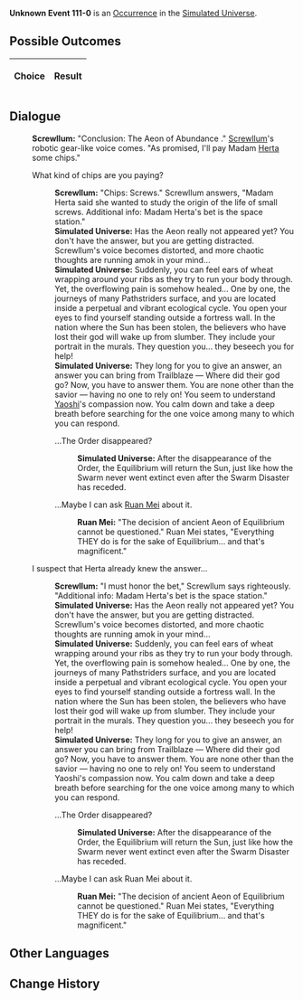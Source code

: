{{Simulated Universe Event Infobox
|title         = Unknown Event 111-0
|image         = undefined.png
|type          =
|domains_su    = 
|domains_ext   = 
|domains_swarm = 
|domains_gng   = 
|requirements  =
|prev          = 
|next          = 
|indexRewards  =
|characters    = Herta;Ruan Mei;Yaoshi;Screwllum
}}
'''Unknown Event 111-0''' is an [[Simulated Universe/Occurrence|Occurrence]] in the [[Simulated Universe]].

==Possible Outcomes==
{| class="article-table"
!Choice
!Result

|}

<!--
==Gameplay Notes==

-->
==Dialogue==
{{Dialogue Start}}
:'''Screwllum:''' "Conclusion: The Aeon of Abundance {{Color|Keyword|didn't exist during this time period}}." [[Screwllum]]'s robotic gear-like voice comes. "As promised, I'll pay Madam [[Herta]] some chips."
:{{DIcon|Arrow}} What kind of chips are you paying?
::'''Screwllum:''' "Chips: Screws." Screwllum answers, "Madam Herta said she wanted to study the origin of the life of small screws. Additional info: Madam Herta's bet is the space station."
::'''Simulated Universe:''' Has the Aeon really not appeared yet? You don't have the answer, but you are getting distracted. Screwllum's voice becomes distorted, and more chaotic thoughts are running amok in your mind...
::'''Simulated Universe:''' Suddenly, you can feel ears of wheat wrapping around your ribs as they try to run your body through. Yet, the overflowing pain is somehow healed... One by one, the journeys of many Pathstriders surface, and you are located inside a perpetual and vibrant ecological cycle. You open your eyes to find yourself standing outside a fortress wall. In the nation where the Sun has been stolen, the believers who have lost their god will wake up from slumber. They include your portrait in the murals. They question you... they beseech you for help!
::'''Simulated Universe:''' They long for you to give an answer, an answer you can bring from Trailblaze &mdash; Where did their god go? Now, you have to answer them. You are none other than the savior &mdash; having no one to rely on! You seem to understand [[Yaoshi]]'s compassion now. You calm down and take a deep breath before searching for the one voice among many to which you can respond.
::{{DIcon|Arrow}} ...The Order disappeared?
:::'''Simulated Universe:''' After the disappearance of the Order, the Equilibrium will return the Sun, just like how the Swarm never went extinct even after the Swarm Disaster has receded.
::{{DIcon|Arrow}} ...Maybe I can ask [[Ruan Mei]] about it.
:::'''Ruan Mei:''' "The decision of ancient Aeon of Equilibrium cannot be questioned." Ruan Mei states, "Everything THEY do is for the sake of Equilibrium... and that's magnificent."
:{{DIcon|Arrow}} I suspect that Herta already knew the answer...
::'''Screwllum:''' "I must honor the bet," Screwllum says righteously. "Additional info: Madam Herta's bet is the space station."
::'''Simulated Universe:''' Has the Aeon really not appeared yet? You don't have the answer, but you are getting distracted. Screwllum's voice becomes distorted, and more chaotic thoughts are running amok in your mind...
::'''Simulated Universe:''' Suddenly, you can feel ears of wheat wrapping around your ribs as they try to run your body through. Yet, the overflowing pain is somehow healed... One by one, the journeys of many Pathstriders surface, and you are located inside a perpetual and vibrant ecological cycle. You open your eyes to find yourself standing outside a fortress wall. In the nation where the Sun has been stolen, the believers who have lost their god will wake up from slumber. They include your portrait in the murals. They question you... they beseech you for help!
::'''Simulated Universe:''' They long for you to give an answer, an answer you can bring from Trailblaze &mdash; Where did their god go? Now, you have to answer them. You are none other than the savior &mdash; having no one to rely on! You seem to understand Yaoshi's compassion now. You calm down and take a deep breath before searching for the one voice among many to which you can respond.
::{{DIcon|Arrow}} ...The Order disappeared?
:::'''Simulated Universe:''' After the disappearance of the Order, the Equilibrium will return the Sun, just like how the Swarm never went extinct even after the Swarm Disaster has receded.
::{{DIcon|Arrow}} ...Maybe I can ask Ruan Mei about it.
:::'''Ruan Mei:''' "The decision of ancient Aeon of Equilibrium cannot be questioned." Ruan Mei states, "Everything THEY do is for the sake of Equilibrium... and that's magnificent."
{{Dialogue End}}

==Other Languages==
{{Other Languages
|en   = 
|zhs  = 
|zht  = 
|ja   = 
|ko   = 
|es   = 
|fr   = 
|ru   = 
|th   = 
|vi   = 
|de   = 
|id   = 
|pt   = 
}}

==Change History==
{{Change History|<!--unknown-->}}

